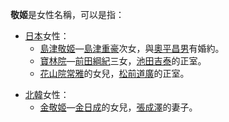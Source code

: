 {{japanese|japanese=敬姫|kana=けいひめ／すみひめ|romaji=Keihime / Sumihime}}
'''敬姬'''是女性名稱，可以是指：
*[[日本|日本]]女性：
**[[島津敬姬|島津敬姬]]—[[島津重豪|島津重豪]]次女，與[[奧平昌男|奧平昌男]]有婚約。
**[[寶林院|寶林院]]—[[前田綱紀|前田綱紀]]三女，[[池田吉泰|池田吉泰]]的正室。
**[[花山院常雅|花山院常雅]]的女兒，[[松前道廣|松前道廣]]的正室。

*[[北韓|北韓]]女性：
**[[金敬姬|金敬姬]]—[[金日成|金日成]]的女兒，[[張成澤|張成澤]]的妻子。

{{disambig|Cat=二字人名消歧義}}